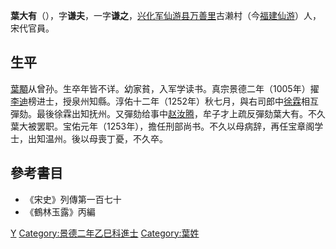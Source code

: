 '''葉大有'''（{{bd|？||？||catIdx=Y}}），字'''谦夫'''，一字'''谦之'''，[[兴化军|兴化军]][[仙游县|仙游县]][[万善里|万善里]]古濑村（今[[福建|福建]][[仙游|仙游]]）人，宋代官員。
==生平==
[[葉顒|葉顒]]从曾孙。生卒年皆不详。幼家貧，入军学读书。真宗景德二年（1005年）擢[[李迪|李迪]]榜进士，授泉州知縣。淳佑十二年（1252年）秋七月，與右司郎中[[徐霖|徐霖]]相互彈劾。最後徐霖出知抚州。又彈劾给事中[[赵汝腾|赵汝腾]]，牟子才上疏反彈劾葉大有。不久葉大被罢职。宝佑元年（1253年），擔任刑部尚书。不久以母病辞，再任宝章阁学士，出知温州。後以母喪丁憂，不久卒。

==參考書目==
*《宋史》列傳第一百七十
*《鶴林玉露》丙編

{{宋朝人物小作品}}

[[Category:宋朝政治人物|Y]]
[[Category:景德二年乙巳科進士|Category:景德二年乙巳科進士]]
[[Category:葉姓|Category:葉姓]]